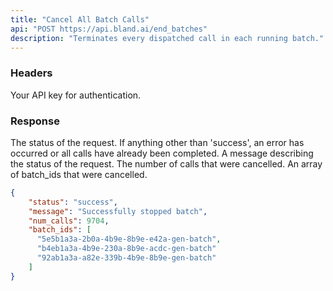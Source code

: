 ```yaml
---
title: "Cancel All Batch Calls"
api: "POST https://api.bland.ai/end_batches"
description: "Terminates every dispatched call in each running batch."
---
```


### Headers

<ParamField header="authorization" type="string" required>
  Your API key for authentication.
</ParamField>

### Response

<ResponseField name="status" type="string">
  The status of the request. If anything other than 'success', an error has occurred or all calls have already been completed.
</ResponseField>

<ResponseField name="message" type="string">
  A message describing the status of the request.
</ResponseField>

<ResponseField name="num_calls" type="number">
  The number of calls that were cancelled.
</ResponseField>

<ResponseField name="batch_ids" type="array">
  An array of batch_ids that were cancelled.
</ResponseField>

<ResponseExample>

```json Response
{
    "status": "success",
    "message": "Successfully stopped batch",
    "num_calls": 9704,
    "batch_ids": [
      "5e5b1a3a-2b0a-4b9e-8b9e-e42a-gen-batch",
      "b4eb1a3a-4b9e-230a-8b9e-acdc-gen-batch"
      "92ab1a3a-a82e-339b-4b9e-8b9e-gen-batch"
    ]
}
```

</ResponseExample>
